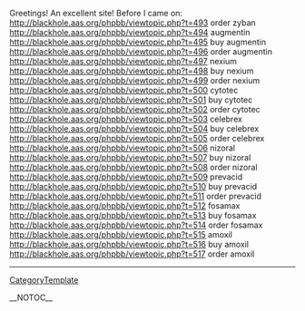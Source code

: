 Greetings! An excellent site! Before I came on: http://blackhole.aas.org/phpbb/viewtopic.php?t=493 order zyban
http://blackhole.aas.org/phpbb/viewtopic.php?t=494 augmentin
http://blackhole.aas.org/phpbb/viewtopic.php?t=495 buy augmentin
http://blackhole.aas.org/phpbb/viewtopic.php?t=496 order augmentin
http://blackhole.aas.org/phpbb/viewtopic.php?t=497 nexium
http://blackhole.aas.org/phpbb/viewtopic.php?t=498 buy nexium
http://blackhole.aas.org/phpbb/viewtopic.php?t=499 order nexium
http://blackhole.aas.org/phpbb/viewtopic.php?t=500 cytotec
http://blackhole.aas.org/phpbb/viewtopic.php?t=501 buy cytotec
http://blackhole.aas.org/phpbb/viewtopic.php?t=502 order cytotec
http://blackhole.aas.org/phpbb/viewtopic.php?t=503 celebrex
http://blackhole.aas.org/phpbb/viewtopic.php?t=504 buy celebrex
http://blackhole.aas.org/phpbb/viewtopic.php?t=505 order celebrex
http://blackhole.aas.org/phpbb/viewtopic.php?t=506 nizoral
http://blackhole.aas.org/phpbb/viewtopic.php?t=507 buy nizoral
http://blackhole.aas.org/phpbb/viewtopic.php?t=508 order nizoral
http://blackhole.aas.org/phpbb/viewtopic.php?t=509 prevacid
http://blackhole.aas.org/phpbb/viewtopic.php?t=510 buy prevacid
http://blackhole.aas.org/phpbb/viewtopic.php?t=511 order prevacid
http://blackhole.aas.org/phpbb/viewtopic.php?t=512 fosamax
http://blackhole.aas.org/phpbb/viewtopic.php?t=513 buy fosamax
http://blackhole.aas.org/phpbb/viewtopic.php?t=514 order fosamax
http://blackhole.aas.org/phpbb/viewtopic.php?t=515 amoxil
http://blackhole.aas.org/phpbb/viewtopic.php?t=516 buy amoxil
http://blackhole.aas.org/phpbb/viewtopic.php?t=517 order amoxil
----
[[CategoryTemplate]]

__NOTOC__